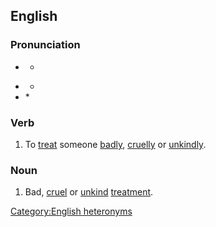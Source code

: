 {{also|illuse}}

==English==

===Pronunciation===
* {{a|verb}} {{IPA|en|/ɪlˈjuːz/}}
** {{audio|en|En-us-ill-use (alternative pronunciation).ogg|Audio (US)}}
* {{a|noun}} {{IPA|en|/ɪlˈjuːs/}}
** {{audio|en|En-us-ill use.ogg|Audio (US)}}
* *{{audio|en|en-uk-ill-use.ogg|Audio (UK)}}

===Verb===
{{en-verb|head=[[ill]]-[[use]]}}

# To [[treat]] someone [[badly]], [[cruelly]] or [[unkindly]].

===Noun===
{{en-noun|-}}

# Bad, [[cruel]] or [[unkind]] [[treatment]].

[[Category:English heteronyms]]